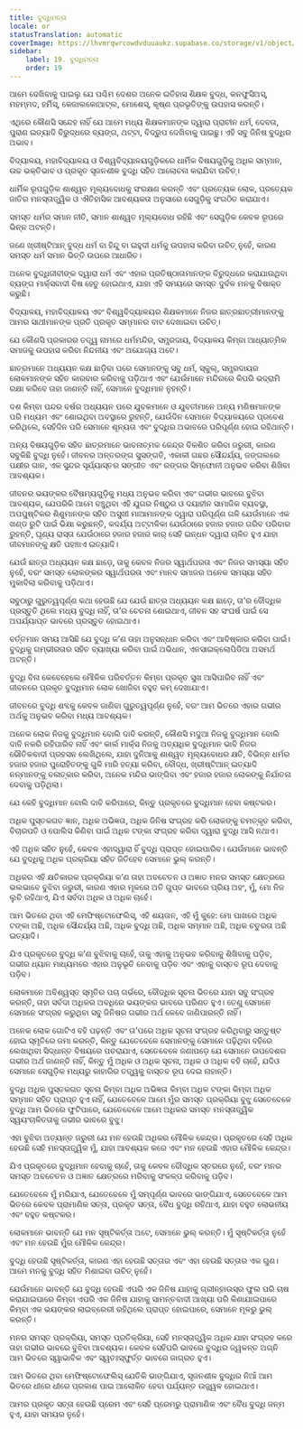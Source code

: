 ```yaml
---
title: ବୁଦ୍ଧିମତ୍ତା
locale: or
statusTranslation: automatic
coverImage: https://lhvmrqwrcowdvduuaukz.supabase.co/storage/v1/object/public/strapi-uploads/small_cover-educacion-fundamental.webp-2d51a7828a2b1309555be27f7e2a61a0.webp
sidebar:
    label: 19. ବୁଦ୍ଧିମତ୍ତା
    order: 19
---
```

ଆମେ ଦେଖିବାକୁ ପାଇଲୁ ଯେ ପଶ୍ଚିମ ଦେଶର ଅନେକ ଇତିହାସ ଶିକ୍ଷକ ବୁଦ୍ଧ, କନଫୁସିଅସ୍, ମହମ୍ମଦ, ହର୍ମିସ୍, କେଜାଲକୋଆଟ୍ଲ, ମୋଶେସ୍, କୃଷ୍ଣ ପ୍ରଭୃତିଙ୍କୁ ଉପହାସ କରନ୍ତି।

ଏଥିରେ କୌଣସି ସନ୍ଦେହ ନାହିଁ ଯେ ଆମେ ମଧ୍ୟ ଶିକ୍ଷକମାନଙ୍କ ଦ୍ୱାରା ପ୍ରାଚୀନ ଧର୍ମ, ଦେବତା, ପୁରାଣ ଇତ୍ୟାଦି ବିରୁଦ୍ଧରେ ବ୍ୟଙ୍ଗ, ଥଟ୍ଟା, ବିଦ୍ରୁପ ଦେଖିବାକୁ ପାଇଛୁ। ଏହି ସବୁ ଜିନିଷ ବୁଦ୍ଧିର ଅଭାବ।

ବିଦ୍ୟାଳୟ, ମହାବିଦ୍ୟାଳୟ ଓ ବିଶ୍ୱବିଦ୍ୟାଳୟଗୁଡ଼ିକରେ ଧାର୍ମିକ ବିଷୟଗୁଡ଼ିକୁ ଅଧିକ ସମ୍ମାନ, ଉଚ୍ଚ ଭକ୍ତିଭାବ ଓ ପ୍ରକୃତ ସୃଜନଶୀଳ ବୁଦ୍ଧି ସହିତ ଆଲୋଚନା କରାଯିବା ଉଚିତ୍।

ଧାର୍ମିକ ରୂପଗୁଡ଼ିକ ଶାଶ୍ୱତ ମୂଲ୍ୟବୋଧକୁ ସଂରକ୍ଷଣ କରନ୍ତି ଏବଂ ପ୍ରତ୍ୟେକ ଲୋକ, ପ୍ରତ୍ୟେକ ଜାତିର ମନସ୍ତାତ୍ତ୍ୱିକ ଓ ଐତିହାସିକ ଆବଶ୍ୟକତା ଅନୁସାରେ ସେଗୁଡ଼ିକୁ ସଂଗଠିତ କରାଯାଏ।

ସମସ୍ତ ଧର୍ମର ସମାନ ନୀତି, ସମାନ ଶାଶ୍ୱତ ମୂଲ୍ୟବୋଧ ରହିଛି ଏବଂ ସେଗୁଡ଼ିକ କେବଳ ରୂପରେ ଭିନ୍ନ ଅଟନ୍ତି।

ଜଣେ ଖ୍ରୀଷ୍ଟିଆନ୍ ବୁଦ୍ଧ ଧର୍ମ ବା ହିନ୍ଦୁ ବା ଇହୁଦୀ ଧର୍ମକୁ ଉପହାସ କରିବା ଉଚିତ୍ ନୁହେଁ, କାରଣ ସମସ୍ତ ଧର୍ମ ସମାନ ଭିତ୍ତି ଉପରେ ଆଧାରିତ।

ଅନେକ ବୁଦ୍ଧିଜୀବୀଙ୍କ ଦ୍ୱାରା ଧର୍ମ ଏବଂ ଏହାର ପ୍ରତିଷ୍ଠାତାମାନଙ୍କ ବିରୁଦ୍ଧରେ କରାଯାଉଥିବା ବ୍ୟଙ୍ଗ ମାର୍କ୍ସବାଦୀ ବିଷ ହେତୁ ହୋଇଥାଏ, ଯାହା ଏହି ସମୟରେ ସମସ୍ତ ଦୁର୍ବଳ ମନକୁ ବିଷାକ୍ତ କରୁଛି।

ବିଦ୍ୟାଳୟ, ମହାବିଦ୍ୟାଳୟ ଏବଂ ବିଶ୍ୱବିଦ୍ୟାଳୟର ଶିକ୍ଷକମାନେ ନିଜର ଛାତ୍ରଛାତ୍ରୀମାନଙ୍କୁ ଆମର ସାଥୀମାନଙ୍କ ପ୍ରତି ପ୍ରକୃତ ସମ୍ମାନର ବାଟ ଦେଖାଇବା ଉଚିତ୍।

ଯେ କୌଣସି ପ୍ରକାରର ତତ୍ତ୍ୱ ନାମରେ ଧର୍ମମନ୍ଦିର, ସମ୍ପ୍ରଦାୟ, ବିଦ୍ୟାଳୟ କିମ୍ବା ଆଧ୍ୟାତ୍ମିକ ସମାଜକୁ ଉପହାସ କରିବା ନିନ୍ଦନୀୟ ଏବଂ ଅଯୋଗ୍ୟ ଅଟେ।

ଛାତ୍ରମାନେ ଅଧ୍ୟୟନ କକ୍ଷ ଛାଡ଼ିବା ପରେ ସେମାନଙ୍କୁ ସବୁ ଧର୍ମ, ସ୍କୁଲ୍, ସମ୍ପ୍ରଦାୟର ଲୋକମାନଙ୍କ ସହିତ କାରବାର କରିବାକୁ ପଡ଼ିଥାଏ ଏବଂ ଯେଉଁମାନେ ମନ୍ଦିରରେ କିପରି ଭଦ୍ରାମି ରକ୍ଷା କରିବେ ତାହା ଜାଣନ୍ତି ନାହିଁ, ସେମାନେ ବୁଦ୍ଧିମାନ ନୁହନ୍ତି।

ଦଶ କିମ୍ବା ପନ୍ଦର ବର୍ଷର ଅଧ୍ୟୟନ ପରେ ଯୁବକମାନେ ଓ ଯୁବତୀମାନେ ଅନ୍ୟ ମଣିଷମାନଙ୍କ ପରି ମଧ୍ୟମ ଏବଂ ଶୋଇଥିବା ଅବସ୍ଥାରେ ରୁହନ୍ତି, ଯେଉଁଦିନ ସେମାନେ ବିଦ୍ୟାଳୟରେ ପ୍ରବେଶ କରିଥିଲେ, ସେହିଦିନ ପରି ସେମାନେ ଶୂନ୍ୟତା ଏବଂ ବୁଦ୍ଧିର ଅଭାବରେ ପରିପୂର୍ଣ୍ଣ ହୋଇ ରହିଥାନ୍ତି।

ଅନ୍ୟ ବିଷୟଗୁଡ଼ିକ ସହିତ ଛାତ୍ରମାନେ ଭାବନାତ୍ମକ କେନ୍ଦ୍ର ବିକଶିତ କରିବା ଜରୁରୀ, କାରଣ ସବୁକିଛି ବୁଦ୍ଧି ନୁହେଁ। ଜୀବନର ଅନ୍ତରଙ୍ଗ ସୁସଙ୍ଗତି, ଏକାକୀ ଗଛର ସୌନ୍ଦର୍ଯ୍ୟ, ଜଙ୍ଗଲରେ ପକ୍ଷୀର ଗାନ, ଏକ ସୁନ୍ଦର ସୂର୍ଯ୍ୟାସ୍ତର ସଙ୍ଗୀତ ଏବଂ ରଙ୍ଗର ସିମ୍ଫୋନୀ ଅନୁଭବ କରିବା ଶିଖିବା ଆବଶ୍ୟକ।

ଜୀବନର ଭୟଙ୍କର ବୈଷମ୍ୟଗୁଡ଼ିକୁ ମଧ୍ୟ ଅନୁଭବ କରିବା ଏବଂ ଗଭୀର ଭାବରେ ବୁଝିବା ଆବଶ୍ୟକ, ଯେପରିକି ଆମେ ବଞ୍ଚୁଥିବା ଏହି ଯୁଗର ନିଷ୍ଠୁର ଓ ଦୟାହୀନ ସାମାଜିକ ବ୍ୟବସ୍ଥା, ଅପପୁଷ୍ଟିକର ଶିଶୁମାନଙ୍କ ସହିତ ଅସୁଖୀ ମାଆମାନଙ୍କ ଦ୍ୱାରା ପରିପୂର୍ଣ୍ଣ ଗଳି ଯେଉଁମାନେ ଏକ ଖଣ୍ଡ ରୁଟି ପାଇଁ ଭିକ୍ଷା କରୁଛନ୍ତି, କଦର୍ଯ୍ୟ ଅଟ୍ଟାଳିକା ଯେଉଁଠାରେ ହଜାର ହଜାର ଗରିବ ପରିବାର ରୁହନ୍ତି, ଘୃଣ୍ୟ ରାସ୍ତା ଯେଉଁଠାରେ ହଜାର ହଜାର କାର୍ ସେହି ଇନ୍ଧନ ଦ୍ୱାରା ଚାଳିତ ହୁଏ ଯାହା ଜୀବମାନଙ୍କୁ କ୍ଷତି ପହଞ୍ଚାଏ ଇତ୍ୟାଦି।

ଯେଉଁ ଛାତ୍ର ଅଧ୍ୟୟନ କକ୍ଷ ଛାଡ଼େ, ତାକୁ କେବଳ ନିଜର ସ୍ୱାର୍ଥପରତା ଏବଂ ନିଜର ସମସ୍ୟା ସହିତ ନୁହେଁ, ବରଂ ସମସ୍ତ ଲୋକଙ୍କର ସ୍ୱାର୍ଥପରତା ଏବଂ ମାନବ ସମାଜର ଅନେକ ସମସ୍ୟା ସହିତ ମୁକାବିଲା କରିବାକୁ ପଡ଼ିଥାଏ।

ସବୁଠାରୁ ଗୁରୁତ୍ୱପୂର୍ଣ୍ଣ କଥା ହେଉଛି ଯେ ଯେଉଁ ଛାତ୍ର ଅଧ୍ୟୟନ କକ୍ଷ ଛାଡ଼େ, ତା’ର ବୌଦ୍ଧିକ ପ୍ରସ୍ତୁତି ଥିଲେ ମଧ୍ୟ ବୁଦ୍ଧି ନାହିଁ, ତା’ର ଚେତନା ଶୋଇଥାଏ, ଜୀବନ ସହ ସଂଘର୍ଷ ପାଇଁ ସେ ଅପର୍ଯ୍ୟାପ୍ତ ଭାବରେ ପ୍ରସ୍ତୁତ ହୋଇଥାଏ।

ବର୍ତ୍ତମାନ ସମୟ ଆସିଛି ଯେ ବୁଦ୍ଧି କ’ଣ ତାହା ଅନୁସନ୍ଧାନ କରିବା ଏବଂ ଆବିଷ୍କାର କରିବା ପାଇଁ। ବୁଦ୍ଧିକୁ ଗମ୍ଭୀରତାର ସହିତ ବ୍ୟାଖ୍ୟା କରିବା ପାଇଁ ଅଭିଧାନ, ଏନସାଇକ୍ଲୋପିଡିଆ ଅସମର୍ଥ ଅଟନ୍ତି।

ବୁଦ୍ଧି ବିନା କେବେହେଲେ ମୌଳିକ ପରିବର୍ତ୍ତନ କିମ୍ବା ପ୍ରକୃତ ସୁଖ ଆସିପାରିବ ନାହିଁ ଏବଂ ଜୀବନରେ ପ୍ରକୃତ ବୁଦ୍ଧିମାନ ଲୋକ ଖୋଜିବା ବହୁତ କମ୍ ଦେଖାଯାଏ।

ଜୀବନରେ ବୁଦ୍ଧି ଶବ୍ଦକୁ କେବଳ ଜାଣିବା ଗୁରୁତ୍ୱପୂର୍ଣ୍ଣ ନୁହେଁ, ବରଂ ଆମ ଭିତରେ ଏହାର ଗଭୀର ଅର୍ଥକୁ ଅନୁଭବ କରିବା ମଧ୍ୟ ଆବଶ୍ୟକ।

ଅନେକ ଲୋକ ନିଜକୁ ବୁଦ୍ଧିମାନ ବୋଲି ଦାବି କରନ୍ତି, କୌଣସି ମଦୁଆ ନିଜକୁ ବୁଦ୍ଧିମାନ ବୋଲି ଦାବି ନକରି ରହିପାରିବ ନାହିଁ ଏବଂ କାର୍ଲ ମାର୍କ୍ସ ନିଜକୁ ଅତ୍ୟଧିକ ବୁଦ୍ଧିମାନ ଭାବି ନିଜର ଭୌତିକବାଦୀ ପ୍ରହସନ ଲେଖିଥିଲେ, ଯାହା ଦୁନିଆକୁ ଶାଶ୍ୱତ ମୂଲ୍ୟବୋଧର କ୍ଷତି, ବିଭିନ୍ନ ଧର୍ମର ହଜାର ହଜାର ପୁରୋହିତଙ୍କୁ ଗୁଳି ମାରି ହତ୍ୟା କରିବା, ବୌଦ୍ଧ, ଖ୍ରୀଷ୍ଟିଆନ୍ ଇତ୍ୟାଦି ନନ୍ମାନଙ୍କୁ ବଳାତ୍କାର କରିବା, ଅନେକ ମନ୍ଦିର ଭାଙ୍ଗିବା ଏବଂ ହଜାର ହଜାର ଲୋକଙ୍କୁ ନିର୍ଯାତନା ଦେବାକୁ ପଡ଼ିଥିଲା।

ଯେ କେହି ବୁଦ୍ଧିମାନ ବୋଲି ଦାବି କରିପାରେ, କିନ୍ତୁ ପ୍ରକୃତରେ ବୁଦ୍ଧିମାନ ହେବା କଷ୍ଟକର।

ଅଧିକ ପୁସ୍ତକଗତ ଜ୍ଞାନ, ଅଧିକ ଅଭିଜ୍ଞତା, ଅଧିକ ଜିନିଷ ସଂଗ୍ରହ କରି ଲୋକଙ୍କୁ ଚମତ୍କୃତ କରିବା, ବିଚାରପତି ଓ ପୋଲିସ କିଣିବା ପାଇଁ ଅଧିକ ଟଙ୍କା ସଂଗ୍ରହ କରିବା ଦ୍ୱାରା ବୁଦ୍ଧି ଆସି ନଥାଏ।

ଏହି ଅଧିକ ସହିତ ନୁହେଁ, କେବଳ ଏହାଦ୍ୱାରା ହିଁ ବୁଦ୍ଧି ପ୍ରାପ୍ତ ହୋଇପାରିବ। ଯେଉଁମାନେ ଭାବନ୍ତି ଯେ ବୁଦ୍ଧିକୁ ଅଧିକ ପ୍ରକ୍ରିୟା ସହିତ ଜିତିହେବ ସେମାନେ ଭୁଲ୍ କରନ୍ତି।

ଅଧିକର ଏହି କ୍ଷତିକାରକ ପ୍ରକ୍ରିୟା କ’ଣ ତାହା ଅବଚେତନ ଓ ଅଜ୍ଞାତ ମନର ସମସ୍ତ କ୍ଷେତ୍ରରେ ଭଲଭାବେ ବୁଝିବା ଜରୁରୀ, କାରଣ ଏହାର ମୂଳରେ ଅତି ଗୁପ୍ତ ଭାବରେ ପ୍ରିୟ ଅହଂ, ମୁଁ, ମୋ ନିଜ ଲୁଚି ରହିଥାଏ, ଯିଏ ସର୍ବଦା ଅଧିକ ଓ ଅଧିକ ଚାହେଁ।

ଆମ ଭିତରେ ଥିବା ଏହି ମେଫିଷ୍ଟୋଫେଲିସ୍, ଏହି ଶୟତାନ, ଏହି ମୁଁ କୁହେ: ମୋ ପାଖରେ ଅଧିକ ଟଙ୍କା ଅଛି, ଅଧିକ ସୌନ୍ଦର୍ଯ୍ୟ ଅଛି, ଅଧିକ ବୁଦ୍ଧି ଅଛି, ଅଧିକ ସମ୍ମାନ ଅଛି, ଅଧିକ ଚତୁରତା ଅଛି ଇତ୍ୟାଦି।

ଯିଏ ପ୍ରକୃତରେ ବୁଦ୍ଧି କ’ଣ ବୁଝିବାକୁ ଚାହେଁ, ତାକୁ ଏହାକୁ ଅନୁଭବ କରିବାକୁ ଶିଖିବାକୁ ପଡ଼ିବ, ଗଭୀର ଧ୍ୟାନ ମାଧ୍ୟମରେ ଏହାର ଅନୁଭୂତି ନେବାକୁ ପଡ଼ିବ ଏବଂ ଏହାକୁ ବାସ୍ତବ ରୂପ ଦେବାକୁ ପଡ଼ିବ।

ଲୋକମାନେ ଅବିଶ୍ୱସ୍ତ ସ୍ମୃତିର ପଚା ଗର୍ଭରେ, ବୌଦ୍ଧିକ ସୂଚନା ଭିତରେ ଯାହା ସବୁ ସଂଗ୍ରହ କରନ୍ତି, ତାହା ସର୍ବଦା ଅଧିକର ଅବଧିରେ ଭୟଙ୍କର ଭାବରେ ପରିଣତ ହୁଏ। ତେଣୁ ସେମାନେ ସେମାନେ ସଂଗ୍ରହ କରୁଥିବା ସବୁ ଜିନିଷର ଗଭୀର ଅର୍ଥ କେବେ ଜାଣିପାରନ୍ତି ନାହିଁ।

ଅନେକ ଲୋକ ଗୋଟିଏ ବହି ପଢ଼ନ୍ତି ଏବଂ ତା’ପରେ ଅଧିକ ସୂଚନା ସଂଗ୍ରହ କରିଥିବାରୁ ସନ୍ତୁଷ୍ଟ ହୋଇ ସ୍ମୃତିରେ ଜମା କରନ୍ତି, କିନ୍ତୁ ଯେତେବେଳେ ସେମାନଙ୍କୁ ସେମାନେ ପଢ଼ିଥିବା ବହିରେ ଲେଖାଥିବା ସିଦ୍ଧାନ୍ତ ବିଷୟରେ ପଚରାଯାଏ, ସେତେବେଳେ ଜଣାପଡ଼େ ଯେ ସେମାନେ ଉପଦେଶର ଗଭୀର ଅର୍ଥ ଜାଣନ୍ତି ନାହିଁ, କିନ୍ତୁ ମୁଁ ଅଧିକ ଓ ଅଧିକ ସୂଚନା, ଅଧିକ ଓ ଅଧିକ ବହି ଚାହେଁ, ଯଦିଓ ସେମାନେ ସେଗୁଡ଼ିକ ମଧ୍ୟରୁ କାହାରିର ତତ୍ତ୍ୱକୁ ବାସ୍ତବ ରୂପ ଦେଇ ନାହାନ୍ତି।

ବୁଦ୍ଧି ଅଧିକ ପୁସ୍ତକଗତ ସୂଚନା କିମ୍ବା ଅଧିକ ଅଭିଜ୍ଞତା କିମ୍ବା ଅଧିକ ଟଙ୍କା କିମ୍ବା ଅଧିକ ସମ୍ମାନ ସହିତ ପ୍ରାପ୍ତ ହୁଏ ନାହିଁ, ଯେତେବେଳେ ଆମେ ମୁଁର ସମସ୍ତ ପ୍ରକ୍ରିୟା ବୁଝୁ ସେତେବେଳେ ବୁଦ୍ଧି ଆମ ଭିତରେ ଫୁଟିପାରେ, ଯେତେବେଳେ ଆମେ ଅଧିକର ସମସ୍ତ ମନସ୍ତାତ୍ତ୍ୱିକ ସ୍ୱୟଂଚାଳିତତାକୁ ଗଭୀର ଭାବରେ ବୁଝୁ।

ଏହା ବୁଝିବା ଅତ୍ୟନ୍ତ ଜରୁରୀ ଯେ ମନ ହେଉଛି ଅଧିକର ମୌଳିକ କେନ୍ଦ୍ର। ପ୍ରକୃତରେ ସେହି ଅଧିକ ହେଉଛି ସେହି ମନସ୍ତାତ୍ତ୍ୱିକ ମୁଁ, ଯାହା ଆବଶ୍ୟକ କରେ ଏବଂ ମନ ହେଉଛି ଏହାର ମୌଳିକ କେନ୍ଦ୍ର।

ଯିଏ ପ୍ରକୃତରେ ବୁଦ୍ଧିମାନ ହେବାକୁ ଚାହେଁ, ତାକୁ କେବଳ ବୌଦ୍ଧିକ ସ୍ତରରେ ନୁହେଁ, ବରଂ ମନର ସମସ୍ତ ଅବଚେତନ ଓ ଅଜ୍ଞାତ କ୍ଷେତ୍ରରେ ମରିବାକୁ ସଂକଳ୍ପ କରିବାକୁ ପଡ଼ିବ।

ଯେତେବେଳେ ମୁଁ ମରିଯାଏ, ଯେତେବେଳେ ମୁଁ ସମ୍ପୂର୍ଣ୍ଣ ଭାବରେ ଭାଙ୍ଗିଯାଏ, ସେତେବେଳେ ଆମ ଭିତରେ କେବଳ ପ୍ରାମାଣିକ ସତ୍ତା, ପ୍ରକୃତ ସତ୍ତା, ବୈଧ ବୁଦ୍ଧି ରହିଥାଏ, ଯାହା ବହୁତ ଲୋଭନୀୟ ଏବଂ ବହୁତ କଷ୍ଟକର।

ଲୋକମାନେ ଭାବନ୍ତି ଯେ ମନ ସୃଷ୍ଟିକର୍ତ୍ତା ଅଟେ, ସେମାନେ ଭୁଲ୍ କରନ୍ତି। ମୁଁ ସୃଷ୍ଟିକର୍ତ୍ତା ନୁହେଁ ଏବଂ ମନ ହେଉଛି ମୁଁର ମୌଳିକ କେନ୍ଦ୍ର।

ବୁଦ୍ଧି ହେଉଛି ସୃଷ୍ଟିକର୍ତ୍ତା, କାରଣ ଏହା ହେଉଛି ସତ୍ତାର ଏବଂ ଏହା ହେଉଛି ସତ୍ତାର ଏକ ଗୁଣ। ଆମେ ମନକୁ ବୁଦ୍ଧି ସହିତ ମିଶାଇବା ଉଚିତ୍ ନୁହେଁ।

ଯେଉଁମାନେ ଭାବନ୍ତି ଯେ ବୁଦ୍ଧି ହେଉଛି ଏପରି ଏକ ଜିନିଷ ଯାହାକୁ ଗ୍ରୀନ୍ହାଉସ୍ର ଫୁଲ ପରି ଚାଷ କରାଯାଇପାରେ କିମ୍ବା ଏପରି ଏକ ଜିନିଷ ଯାହାକୁ ସାମନ୍ତବାଦୀ ଆଖ୍ୟା ପରି କିଣାଯାଇପାରେ କିମ୍ବା ଏକ ଭୟଙ୍କର ଲାଇବ୍ରେରୀ ରହିଥିଲେ ପ୍ରାପ୍ତ ହୋଇପାରେ, ସେମାନେ ମୂଳରୁ ଭୁଲ୍ କରନ୍ତି।

ମନର ସମସ୍ତ ପ୍ରକ୍ରିୟା, ସମସ୍ତ ପ୍ରତିକ୍ରିୟା, ସେହି ମନସ୍ତାତ୍ତ୍ୱିକ ଅଧିକ ଯାହା ସଂଗ୍ରହ କରେ ତାହା ଗଭୀର ଭାବରେ ବୁଝିବା ଆବଶ୍ୟକ। କେବଳ ସେହିପରି ଭାବରେ ବୁଦ୍ଧିର ଜ୍ୱଳନ୍ତ ଅଗ୍ନି ଆମ ଭିତରେ ସ୍ୱାଭାବିକ ଏବଂ ସ୍ୱତଃସ୍ଫୁର୍ତ୍ତ ଭାବରେ ଜାଗ୍ରତ ହୁଏ।

ଆମ ଭିତରେ ଥିବା ମେଫିଷ୍ଟୋଫେଲିସ୍ ଯେତିକି ଭାଙ୍ଗିଯାଏ, ସୃଜନଶୀଳ ବୁଦ୍ଧିର ନିଆଁ ଆମ ଭିତରେ ଧୀରେ ଧୀରେ ପ୍ରକାଶ ପାଇ ଆଲୋକିତ ହେବା ପର୍ଯ୍ୟନ୍ତ ଉଜ୍ଜ୍ୱଳ ହୋଇଥାଏ।

ଆମର ପ୍ରକୃତ ସତ୍ତା ହେଉଛି ପ୍ରେମ ଏବଂ ସେହି ପ୍ରେମରୁ ପ୍ରାମାଣିକ ଏବଂ ବୈଧ ବୁଦ୍ଧି ଜନ୍ମ ହୁଏ, ଯାହା ସମୟର ନୁହେଁ।

